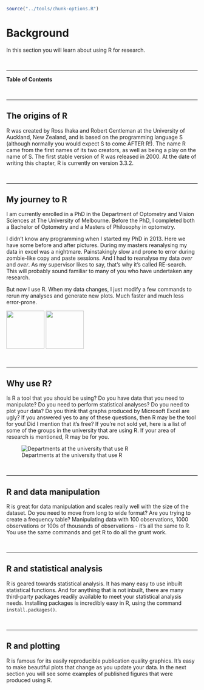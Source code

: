   
```r
source("../tools/chunk-options.R")
```

# Background

In this section you will learn about using R for research.

<br>

---

**Table of Contents**

<!-- toc -->

<br>

---

## The origins of R

R was created by Ross Ihaka and Robert Gentleman at the University of Auckland, New Zealand, and is based on the programming language S (although normally you would expect S to come AFTER R!). The name R came from the first names of its two creators, as well as being a play on the name of S. The first stable version of R was released in 2000. At the date of writing this chapter, R is currently on version 3.3.2. 

<br>

---

## My journey to R

I am currently enrolled in a PhD in the Department of Optometry and Vision Sciences at The University of Melbourne. Before the PhD, I completed both a Bachelor of Optometry and a Masters of Philosophy in optometry. 

I didn’t know any programming when I started my PhD in 2013. Here we have some before and after pictures. During my masters reanalysing my data in excel was a nightmare. Painstakingly slow and prone to error during zombie-like copy and paste sessions. And I had to reanalyse my data *over* and *over*. As my supervisor likes to say, that’s why it’s called RE-search. This will probably sound familiar to many of you who have undertaken any research. 

But now I use R. When my data changes, I just modify a few commands to rerun my analyses and generate new plots. Much faster and much less error-prone. 

<img src="images/before.png" width="100">
<img src="images/after.png" width="100">
<!--![Before](images/before.png){ width=250px } ![After](images/after.png){ width=250px }--> 

<br>

---

## Why use R?

Is R a tool that you should be using? Do you have data that you need to manipulate? Do you need to perform statistical analyses? Do you need to plot your data? Do you think that graphs produced by Microsoft Excel are ugly? If you answered yes to any of these questions, then R may be the tool for you! Did I mention that it’s free? If you’re not sold yet, here is a list of some of the groups in the university that are using R. If your area of research is mentioned, R may be for you.

![Departments at the university that use R](images/university_depts.png)

<br>

---

## R and data manipulation

R is great for data manipulation and scales really well with the size of the dataset. Do you need to move from long to wide format? Are you trying to create a frequency table? Manipulating data with 100 observations, 1000 observations or 100s of thousands of observations - it’s all the same to R. You use the same commands and get R to do all the grunt work.

<br>

---

## R and statistical analysis

R is geared towards statistical analysis. It has many easy to use inbuilt statistical functions. And for anything that is not inbuilt, there are many third-party packages readily available to meet your statistical analysis needs. Installing packages is incredibly easy in R, using the command `install.packages()`. 

<br>

---

## R and plotting

R is famous for its easily reproducible publication quality graphics. It’s easy to make beautiful plots that change as you update your data. In the next section you will see some examples of published figures that were produced using R.

